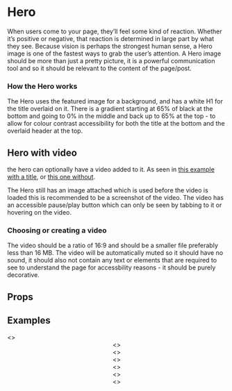 
<Meta title="2 Pattern Library/1 Structure/Hero" component={Hero} />

# Hero 

When users come to your page, they’ll feel some kind of reaction. Whether it’s positive or negative, that reaction is determined in large part by what they see. Because vision is perhaps the strongest human sense, a Hero image is one of the fastest ways to grab the user’s attention. A Hero image should be more than just a pretty picture, it is a powerful communication tool and so it should be relevant to the content of the page/post.

### How the Hero works
 
The Hero uses the featured image for a background, and has a white H1 for the title overlaid on it. There is a gradient starting at 65% of black at the bottom and going to 0% in the middle and back up to 65% at the top - to allow for colour contrast accessibility for both the title at the bottom and the overlaid header at the top.

## Hero with video

the hero can optionally have a video added to it. As seen in [this example with a title](/?path=/story/2-pattern-library-1-structure-hero--with-moving-image), or [this one without](/?path=/story/2-pattern-library-1-structure-hero--with-moving-image-and-no-title).

The Hero still has an image attached which is used before the video is loaded this is recommended to be a screenshot of the video. The video has an accessible pause/play button which can only be seen by tabbing to it or hovering on the video.

### Choosing or creating a video

The video should be a ratio of 16:9 and should be a smaller file preferably less than 16 MB. The video will be automatically muted so it should have no sound, it should also not contain any text or elements that are required to see to understand the page for accessbility reasons - it should be purely decorative.

## Props 

<ArgsTable of={Hero} />

## Examples 

<Canvas>
    <Story name="Normal">
        <Hero 
            image1920x1080="https://staging.core-cms.bfi.digital/sites/default/files/styles/responsive/public/2020-03/Hero.jpg/1920x1080-cropped/Hero.jpg"
            image192x108="https://staging.core-cms.bfi.digital/sites/default/files/styles/responsive/public/2020-03/Hero.jpg/192x108-cropped/Hero.jpg"
            headline="Watch a new film, rediscover your old favourites, and get inspired." 
        />
    </Story>
</Canvas>

<Canvas>
    <Story name="With Header">
        <>
            <Header navItems={navItems} quickLinks={quickLinksData} overlay={true} />
            <Hero 
                withHeader
                image1920x1080="https://staging.core-cms.bfi.digital/sites/default/files/styles/responsive/public/2020-03/Hero.jpg/1920x1080-cropped/Hero.jpg"
                image192x108="https://staging.core-cms.bfi.digital/sites/default/files/styles/responsive/public/2020-03/Hero.jpg/192x108-cropped/Hero.jpg"
                headline="Watch a new film, rediscover your old favourites, and get inspired." 
                copyright="Tim Apple"
                imageCaption="This is a caption"
            />
        </>
    </Story>
</Canvas>

<Canvas>
    <Story name="With Header not overlaid">
        <>
            <Header navItems={navItems} quickLinks={quickLinksData} />
            <Hero 
                image1920x1080="https://staging.core-cms.bfi.digital/sites/default/files/styles/responsive/public/2020-03/Hero.jpg/1920x1080-cropped/Hero.jpg"
                image192x108="https://staging.core-cms.bfi.digital/sites/default/files/styles/responsive/public/2020-03/Hero.jpg/192x108-cropped/Hero.jpg"
                headline="Watch a new film, rediscover your old favourites, and get inspired." 
            />
        </>
    </Story>
</Canvas>

<Canvas>
    <Story name="Short Title">
        <>
            <Header navItems={navItems} quickLinks={quickLinksData} overlay={true} />
            <Hero 
                withHeader
                image1920x1080="https://staging.core-cms.bfi.digital/sites/default/files/styles/responsive/public/2020-03/Hero.jpg/1920x1080-cropped/Hero.jpg"
                image192x108="https://staging.core-cms.bfi.digital/sites/default/files/styles/responsive/public/2020-03/Hero.jpg/192x108-cropped/Hero.jpg"
                headline="Watch a new film" 
            />
        </>
    </Story>
</Canvas>



<Canvas>
    <Story name="Extra long title">
        <>
            <Header navItems={navItems} quickLinks={quickLinksData} overlay={true} />
            <Hero 
                withHeader
                image1920x1080="https://staging.core-cms.bfi.digital/sites/default/files/styles/responsive/public/2020-03/Hero.jpg/1920x1080-cropped/Hero.jpg"
                image192x108="https://staging.core-cms.bfi.digital/sites/default/files/styles/responsive/public/2020-03/Hero.jpg/192x108-cropped/Hero.jpg"
                headline="Watch a new film, rediscover your old favourites, and get inspired. Watch a new film, rediscover your old favourites, and get inspired." 
            />
        </>
    </Story>
</Canvas>

<Canvas>
    <Story name="Without title">
        <>
            <Header navItems={navItems} quickLinks={quickLinksData} overlay={true} />
            <Hero 
                withHeader
                noTitleText
                image1920x1080="https://core-cms.bfi.org.uk/sites/default/files/styles/responsive/public/2020-08/bfi-london-film-festival-2020-artwork.jpg/960x540-cropped/bfi-london-film-festival-2020-artwork.jpg"
                image192x108="https://core-cms.bfi.org.uk/sites/default/files/styles/responsive/public/2020-08/bfi-london-film-festival-2020-artwork.jpg/96x54-cropped/bfi-london-film-festival-2020-artwork.jpg"
                headline="Watch a new film, rediscover your old favourites, and get inspired." 
                copyright="Tim Apple"
                imageCaption="This is a caption"
            />
        </>
    </Story>
</Canvas>   

<Canvas>
    <Story name="With moving image">
        <>
            <Header navItems={navItems} quickLinks={quickLinksData} overlay={true} />
            <Hero 
                withHeader
                image1920x1080="https://core-cms.bfi.org.uk/sites/default/files/styles/responsive/public/2020-08/bfi-london-film-festival-2020-artwork.jpg/960x540-cropped/bfi-london-film-festival-2020-artwork.jpg"
                image192x108="https://core-cms.bfi.org.uk/sites/default/files/styles/responsive/public/2020-08/bfi-london-film-festival-2020-artwork.jpg/96x54-cropped/bfi-london-film-festival-2020-artwork.jpg"
                headline="Watch a new film, rediscover your old favourites, and get inspired." 
                copyright="Tim Apple"
                imageCaption="This is a caption"
                videoMP4="http://lff.player3.bfi-dev.org.uk/sites/default/files/cinemagraph/The_Rider_cinemagraph_0.mp4"
                videoWEBM="http://lff.player3.bfi-dev.org.uk/sites/default/files/cinemagraph/The_Rider_cinemagraph_Web_0.webm"
            />
        </>
    </Story>
</Canvas>  

<Canvas>
    <Story name="With moving image and no title">
        <>
            <Header navItems={navItems} quickLinks={quickLinksData} overlay={true} />
            <Hero 
                withHeader
                noTitleText
                image1920x1080="https://core-cms.bfi.org.uk/sites/default/files/styles/responsive/public/2020-08/bfi-london-film-festival-2020-artwork.jpg/960x540-cropped/bfi-london-film-festival-2020-artwork.jpg"
                image192x108="https://core-cms.bfi.org.uk/sites/default/files/styles/responsive/public/2020-08/bfi-london-film-festival-2020-artwork.jpg/96x54-cropped/bfi-london-film-festival-2020-artwork.jpg"
                headline="Watch a new film, rediscover your old favourites, and get inspired." 
                copyright="Tim Apple"
                imageCaption="This is a caption"
                videoMP4="http://lff.player3.bfi-dev.org.uk/sites/default/files/cinemagraph/The_Rider_cinemagraph_0.mp4"
                videoWEBM="http://lff.player3.bfi-dev.org.uk/sites/default/files/cinemagraph/The_Rider_cinemagraph_Web_0.webm"
            />
        </>
    </Story>
</Canvas>  
